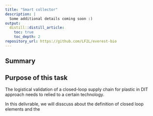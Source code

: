```yaml
---
title: "Smart collector"
description: |
  Some additional details coming soon :)
output:
  distill::distill_article:
    toc: true
    toc_depth: 2
repository_url: https://github.com/LF2L/everest-bio
---
```



## Summary

## Purpose of this task

The logistical validation of a closed-loop supply chain for plastic in DIT approach needs to relied to a certain technology.

In this delivrable, we will disscuss about the definition of closed loop elements and the 


